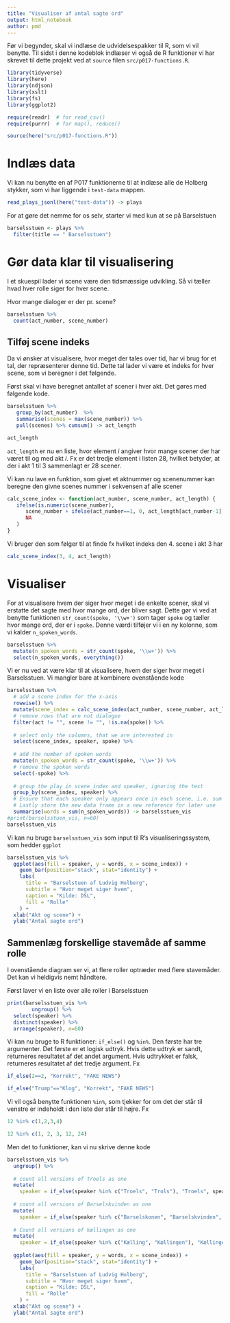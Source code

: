 ```yaml
---
title: "Visualiser af antal sagte ord"
output: html_notebook
author: pmd
---
```


Før vi begynder, skal vi indlæse de udvidelsespakker til R, som vi vil benytte. Til sidst i denne kodeblok indlæser vi også de R funktioner vi har skrevet til dette projekt ved at `source` filen `src/p017-functions.R`.

```r
library(tidyverse)
library(here)
library(ndjson)
library(xslt)
library(fs)
library(ggplot2)

require(readr)  # for read_csv()
require(purrr)  # for map(), reduce()

source(here("src/p017-functions.R"))
```

# Indlæs data

Vi kan nu benytte en af P017 funktionerne til at indlæse alle de Holberg stykker, som vi har liggende i `test-data` mappen.

```r
read_plays_jsonl(here("test-data")) -> plays
```

For at gøre det nemme for os selv, starter vi med kun at se på Barselstuen

```r
barselsstuen <- plays %>%
  filter(title == " Barselsstuen")
```

# Gør data klar til visualisering

I et skuespil lader vi scene være den tidsmæssige udvikling. Så vi tæller hvad hver rolle siger for hver scene.

Hvor mange dialoger er der pr. scene?

```r
barselsstuen %>%
  count(act_number, scene_number)
```

## Tilføj scene indeks

Da vi ønsker at visualisere, hvor meget der tales over tid, har vi brug for et tal, der repræsenterer denne tid. Dette tal lader vi være et indeks for hver scene, som vi beregner i det følgende.

Først skal vi have beregnet antallet af scener i hver akt. Det gøres med følgende kode.

```r
barselsstuen %>% 
   group_by(act_number)  %>% 
   summarise(scenes = max(scene_number)) %>% 
   pull(scenes) %>% cumsum() -> act_length

act_length
```

`act_length` er nu en liste, hvor element *i* angiver hvor mange scener der har været til og med akt *i*. Fx er det tredje element i listen 28, hvilket betyder, at der i akt 1 til 3 sammenlagt er 28 scener.

Vi kan nu lave en funktion, som givet et aktnummer og scenenummer kan beregne den givne scenes nummer i sekvensen af alle scener

```r
calc_scene_index <- function(act_number, scene_number, act_length) {
   ifelse(is.numeric(scene_number),
      scene_number + ifelse(act_number==1, 0, act_length[act_number-1]),
      NA
   )
}
```

Vi bruger den som følger til at finde fx hvilket indeks den 4. scene i akt 3 har

```r
calc_scene_index(3, 4, act_length)
```

# Visualiser

For at visualisere hvem der siger hvor meget i de enkelte scener, skal vi erstatte det sagte med hvor mange ord, der bliver sagt. Dette gør vi ved at benytte funktionen `str_count(spoke, '\\w+')` som tager `spoke` og tæller hvor mange ord, der er i `spoke`. Denne værdi tilføjer vi i en ny kolonne, som vi kalder `n_spoken_words`.

```r
barselsstuen %>% 
  mutate(n_spoken_words = str_count(spoke, '\\w+')) %>% 
  select(n_spoken_words, everything())
```

Vi er nu ved at være klar til at visualisere, hvem der siger hvor meget i Barselsstuen. Vi mangler bare at kombinere ovenstående kode

```r
barselsstuen %>% 
  # add a scene index for the x-axis
  rowwise() %>% 
  mutate(scene_index = calc_scene_index(act_number, scene_number, act_length)) %>% 
  # remove rows that are not dialogue
  filter(act != "", scene != "", !is.na(spoke)) %>%
  
  # select only the columns, that we are interested in
  select(scene_index, speaker, spoke) %>% 
  
  # add the number of spoken words
  mutate(n_spoken_words = str_count(spoke, '\\w+')) %>% 
  # remove the spoken words
  select(-spoke) %>%
  
  # group the play in scene_index and speaker, ignoring the test
  group_by(scene_index, speaker) %>% 
  # Ensure that each speaker only appears once in each scene, i.e. sum the words spoken by each speaker
  # Lastly store the new data frame in a new reference for later use
  summarise(words = sum(n_spoken_words)) -> barselsstuen_vis
#print(barselsstuen_vis, n=60)
barselsstuen_vis
```

Vi kan nu bruge `barselsstuen_vis` som input til R's visualiseringssystem, som hedder `ggplot`

```r
barselsstuen_vis %>% 
  ggplot(aes(fill = speaker, y = words, x = scene_index)) +
    geom_bar(position="stack", stat="identity") +
    labs(
      title = "Barselstuen af Ludvig Holberg",
      subtitle = "Hvor meget siger hvem",
      caption = "Kilde: DSL",
      fill = "Rolle"
    ) +
  xlab("Akt og scene") +
  ylab("Antal sagte ord")
```

## Sammenlæg forskellige stavemåde af samme rolle

I ovenstående diagram ser vi, at flere roller optræder med flere stavemåder. Det kan vi heldigvis nemt håndtere.

Først laver vi en liste over alle roller i Barselsstuen

```r
print(barselsstuen_vis %>%
        ungroup() %>% 
  select(speaker) %>%
  distinct(speaker) %>%
  arrange(speaker), n=60)
```

Vi kan nu bruge to R funktioner: `if_else()` og `%in%`. Den første har tre argumenter. Det første er et logisk udtryk. Hvis dette udtryk er sandt, returneres resultatet af det andet argument. Hvis udtrykket er falsk, returneres resultatet af det tredje argument. Fx

```r
if_else(2==2, "Korrekt", "FAKE NEWS")
```

```r
if_else("Trump"=="Klog", "Korrekt", "FAKE NEWS")
```

Vi vil også benytte funktionen `%in%`, som tjekker for om det der står til venstre er indeholdt i den liste der står til højre. Fx

```r
12 %in% c(1,2,3,4)
```

```r
12 %in% c(1, 2, 3, 12, 24)
```

Men det to funktioner, kan vi nu skrive denne kode

```r
barselsstuen_vis %>% 
  ungroup() %>% 
  
  # count all versions of Troels as one
  mutate(
    speaker = if_else(speaker %in% c("Troels", "Trols"), "Troels", speaker)) %>%
  
  # count all versions of Barselskvinden as one
  mutate(
    speaker = if_else(speaker %in% c("Barselskonen", "Barselskvinden", "Barselsqvinde"), "Barselskvinden", speaker)) %>% 
  
  # Count all versions of kællingen as one
  mutate(
    speaker = if_else(speaker %in% c("Kælling", "Kællingen"), "Kællingen", speaker)) %>% 
  
  ggplot(aes(fill = speaker, y = words, x = scene_index)) +
    geom_bar(position="stack", stat="identity") +
    labs(
      title = "Barselstuen af Ludvig Holberg",
      subtitle = "Hvor meget siger hvem",
      caption = "Kilde: DSL",
      fill = "Rolle"
    ) +
  xlab("Akt og scene") +
  ylab("Antal sagte ord")
```
